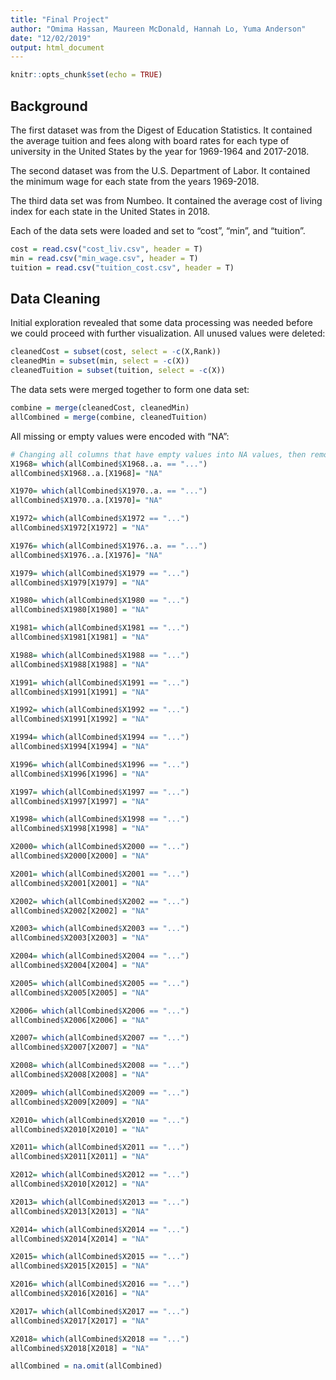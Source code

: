 ```yaml
---
title: "Final Project"
author: "Omima Hassan, Maureen McDonald, Hannah Lo, Yuma Anderson"
date: "12/02/2019"
output: html_document
---
```


```r
knitr::opts_chunk$set(echo = TRUE)
```

## Background

The first dataset was from the Digest of Education Statistics. It contained the average tuition and fees along with board rates for each type of university in the United States by the year for 1969-1964 and 2017-2018.

The second dataset was from the U.S. Department of Labor. It contained the minimum wage for each state from the years 1969-2018.

The third data set was from Numbeo. It contained the average cost of living index for each state in the United States in 2018.

Each of the data sets were loaded and set to "cost", "min", and "tuition".
```r
cost = read.csv("cost_liv.csv", header = T)
min = read.csv("min_wage.csv", header = T)
tuition = read.csv("tuition_cost.csv", header = T)
```

## Data Cleaning
Initial exploration revealed that some data processing was needed before we could proceed with further visualization. All unused values were deleted:
```r
cleanedCost = subset(cost, select = -c(X,Rank))
cleanedMin = subset(min, select = -c(X))
cleanedTuition = subset(tuition, select = -c(X))
```

The data sets were merged together to form one data set:
```r
combine = merge(cleanedCost, cleanedMin)
allCombined = merge(combine, cleanedTuition)
```

All missing or empty values were encoded with "NA":
```r
# Changing all columns that have empty values into NA values, then removing the NA's
X1968= which(allCombined$X1968..a. == "...")
allCombined$X1968..a.[X1968]= "NA"

X1970= which(allCombined$X1970..a. == "...")
allCombined$X1970..a.[X1970]= "NA"

X1972= which(allCombined$X1972 == "...")
allCombined$X1972[X1972] = "NA"

X1976= which(allCombined$X1976..a. == "...")
allCombined$X1976..a.[X1976]= "NA"

X1979= which(allCombined$X1979 == "...")
allCombined$X1979[X1979] = "NA"

X1980= which(allCombined$X1980 == "...")
allCombined$X1980[X1980] = "NA"

X1981= which(allCombined$X1981 == "...")
allCombined$X1981[X1981] = "NA"

X1988= which(allCombined$X1988 == "...")
allCombined$X1988[X1988] = "NA"

X1991= which(allCombined$X1991 == "...")
allCombined$X1991[X1991] = "NA"

X1992= which(allCombined$X1992 == "...")
allCombined$X1991[X1992] = "NA"

X1994= which(allCombined$X1994 == "...")
allCombined$X1994[X1994] = "NA"

X1996= which(allCombined$X1996 == "...")
allCombined$X1996[X1996] = "NA"

X1997= which(allCombined$X1997 == "...")
allCombined$X1997[X1997] = "NA"

X1998= which(allCombined$X1998 == "...")
allCombined$X1998[X1998] = "NA"

X2000= which(allCombined$X2000 == "...")
allCombined$X2000[X2000] = "NA"

X2001= which(allCombined$X2001 == "...")
allCombined$X2001[X2001] = "NA"

X2002= which(allCombined$X2002 == "...")
allCombined$X2002[X2002] = "NA"

X2003= which(allCombined$X2003 == "...")
allCombined$X2003[X2003] = "NA"

X2004= which(allCombined$X2004 == "...")
allCombined$X2004[X2004] = "NA"

X2005= which(allCombined$X2005 == "...")
allCombined$X2005[X2005] = "NA"

X2006= which(allCombined$X2006 == "...")
allCombined$X2006[X2006] = "NA"

X2007= which(allCombined$X2007 == "...")
allCombined$X2007[X2007] = "NA"

X2008= which(allCombined$X2008 == "...")
allCombined$X2008[X2008] = "NA"

X2009= which(allCombined$X2009 == "...")
allCombined$X2009[X2009] = "NA"

X2010= which(allCombined$X2010 == "...")
allCombined$X2010[X2010] = "NA"

X2011= which(allCombined$X2011 == "...")
allCombined$X2011[X2011] = "NA"

X2012= which(allCombined$X2012 == "...")
allCombined$X2010[X2012] = "NA"

X2013= which(allCombined$X2013 == "...")
allCombined$X2013[X2013] = "NA"

X2014= which(allCombined$X2014 == "...")
allCombined$X2014[X2014] = "NA"

X2015= which(allCombined$X2015 == "...")
allCombined$X2015[X2015] = "NA"

X2016= which(allCombined$X2016 == "...")
allCombined$X2016[X2016] = "NA"

X2017= which(allCombined$X2017 == "...")
allCombined$X2017[X2017] = "NA"

X2018= which(allCombined$X2018 == "...")
allCombined$X2018[X2018] = "NA"

allCombined = na.omit(allCombined)
```

